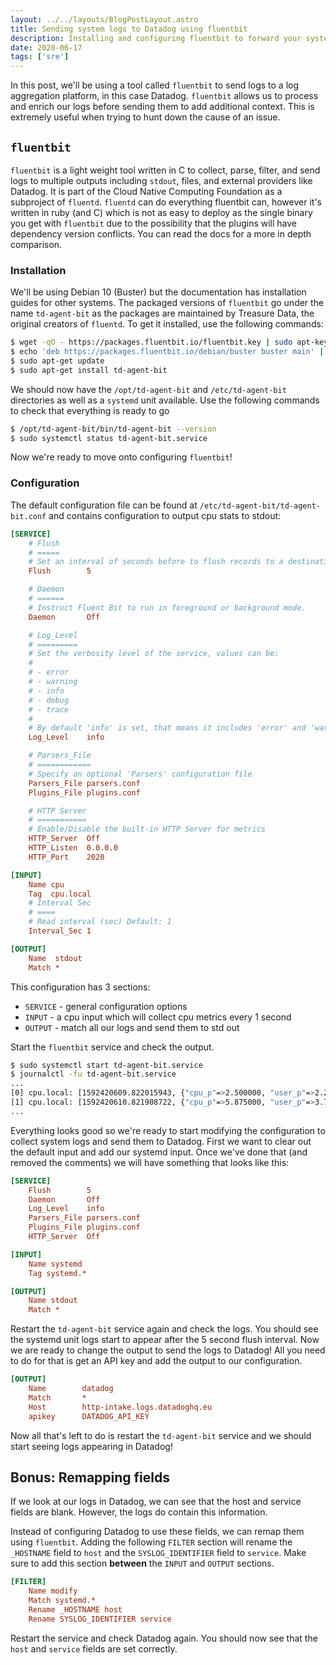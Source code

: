 ```yaml
---
layout: ../../layouts/BlogPostLayout.astro
title: Sending system logs to Datadog using fluentbit
description: Installing and configuring fluentbit to forward your system logs to DataDog (or another destination!)
date: 2020-06-17
tags: ['sre']
---
```



In this post, we'll be using a tool called <Link external href="https://fluentbit.io/">`fluentbit`</Link> to send logs to a log aggregation platform, in this case Datadog. `fluentbit` allows us to process and enrich our logs before sending them to add additional context. This is extremely useful when trying to hunt down the cause of an issue.

## `fluentbit`

`fluentbit` is a light weight tool written in C to collect, parse, filter, and send logs to multiple outputs including `stdout`, files, and external providers like Datadog. It is part of the <Link external href="https://www.cncf.io/">Cloud Native Computing Foundation</Link> as a subproject of <Link external href="https://www.fluentd.org/">`fluentd`</Link>. `fluentd` can do everything fluentbit can, however it's written in ruby (and C) which is not as easy to deploy as the single binary you get with `fluentbit` due to the possibility that the plugins will have dependency version conflicts. You can read the <Link external href="https://docs.fluentbit.io/manual/about/fluentd-and-fluent-bit">docs</Link> for a more in depth comparison.

### Installation

We'll be using Debian 10 (Buster) but the documentation has <Link external href="https://docs.fluentbit.io/manual/installation/linux">installation guides</Link> for other systems. The packaged versions of `fluentbit` go under the name `td-agent-bit` as the packages are maintained by <Link external href="https://www.treasuredata.com/">Treasure Data</Link>, the original creators of `fluentd`. To get it installed, use the following commands:

```sh
$ wget -qO - https://packages.fluentbit.io/fluentbit.key | sudo apt-key add -
$ echo 'deb https://packages.fluentbit.io/debian/buster buster main' | sudo tee /etc/apt/sources.list.d/td-agent-bit.list
$ sudo apt-get update
$ sudo apt-get install td-agent-bit
```

We should now have the `/opt/td-agent-bit` and `/etc/td-agent-bit` directories as well as a `systemd` unit available. Use the following commands to check that everything is ready to go

```sh
$ /opt/td-agent-bit/bin/td-agent-bit --version
$ sudo systemctl status td-agent-bit.service
```

Now we're ready to move onto configuring `fluentbit`!

### Configuration

The default configuration file can be found at `/etc/td-agent-bit/td-agent-bit.conf` and contains configuration to output cpu stats to stdout:

```ini
[SERVICE]
    # Flush
    # =====
    # Set an interval of seconds before to flush records to a destination
    Flush        5

    # Daemon
    # ======
    # Instruct Fluent Bit to run in foreground or background mode.
    Daemon       Off

    # Log_Level
    # =========
    # Set the verbosity level of the service, values can be:
    #
    # - error
    # - warning
    # - info
    # - debug
    # - trace
    #
    # By default 'info' is set, that means it includes 'error' and 'warning'.
    Log_Level    info

    # Parsers_File
    # ============
    # Specify an optional 'Parsers' configuration file
    Parsers_File parsers.conf
    Plugins_File plugins.conf

    # HTTP Server
    # ===========
    # Enable/Disable the built-in HTTP Server for metrics
    HTTP_Server  Off
    HTTP_Listen  0.0.0.0
    HTTP_Port    2020

[INPUT]
    Name cpu
    Tag  cpu.local
    # Interval Sec
    # ====
    # Read interval (sec) Default: 1
    Interval_Sec 1

[OUTPUT]
    Name  stdout
    Match *
```

This configuration has 3 sections:

- `SERVICE` - general configuration options
- `INPUT` - a cpu input which will collect cpu metrics every 1 second
- `OUTPUT` - match all our logs and send them to std out

Start the `fluentbit` service and check the output.

```sh
$ sudo systemctl start td-agent-bit.service
$ journalctl -fu td-agent-bit.service
...
[0] cpu.local: [1592420609.822015943, {"cpu_p"=>2.500000, "user_p"=>2.250000, "system_p"=>0.250000, ... }]
[1] cpu.local: [1592420610.821908722, {"cpu_p"=>5.875000, "user_p"=>3.750000, "system_p"=>2.125000, ... }]
...
```

Everything looks good so we're ready to start modifying the configuration to collect system logs and send them to Datadog. First we want to clear out the default input and add our systemd input. Once we've done that (and removed the comments) we will have something that looks like this:

```ini
[SERVICE]
    Flush        5
    Daemon       Off
    Log_Level    info
    Parsers_File parsers.conf
    Plugins_File plugins.conf
    HTTP_Server  Off

[INPUT]
    Name systemd
    Tag systemd.*

[OUTPUT]
    Name stdout
    Match *
```

Restart the `td-agent-bit` service again and check the logs. You should see the systemd unit logs start to appear after the 5 second flush interval. Now we are ready to change the output to send the logs to Datadog! All you need to do for that is get an API key and add the output to our configuration.

```ini
[OUTPUT]
    Name        datadog
    Match       *
    Host        http-intake.logs.datadoghq.eu
    apikey      DATADOG_API_KEY
```

Now all that's left to do is restart the `td-agent-bit` service and we should start seeing logs appearing in Datadog!

## Bonus: Remapping fields

If we look at our logs in Datadog, we can see that the host and service fields are blank. However, the logs do contain this information.

<BlogImage src="/img/blog/datadog-log-1.png" alt="Datadog logs showing blank host and service fields" />

Instead of configuring Datadog to use these fields, we can remap them using `fluentbit`. Adding the following `FILTER` section will rename the `_HOSTNAME` field to `host` and the `SYSLOG_IDENTIFIER` field to `service`. Make sure to add this section **between** the `INPUT` and `OUTPUT` sections.

```ini
[FILTER]
    Name modify
    Match systemd.*
    Rename _HOSTNAME host
    Rename SYSLOG_IDENTIFIER service
```

Restart the service and check Datadog again. You should now see that the `host` and `service` fields are set correctly.

<BlogImage src="/img/blog/datadog-log-2.png" alt="Datadog logs showing filled in host and service fields" />
